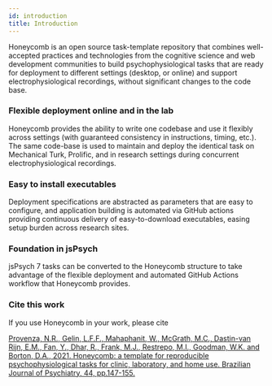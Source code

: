 ---
id: introduction
title: Introduction
---

Honeycomb is an open source task-template repository that combines well-accepted practices and technologies from the cognitive science and web development communities to build psychophysiological tasks that are ready for deployment to different settings (desktop, or online) and support electrophysiological recordings, without significant changes to the code base.

### Flexible deployment online and in the lab

Honeycomb provides the ability to write one codebase and use it flexibly across settings (with guaranteed consistency in instructions, timing, etc.). The same code-base is used to maintain and deploy the identical task on Mechanical Turk, Prolific, and in research settings during concurrent electrophysiological recordings.

### Easy to install executables

Deployment specifications are abstracted as parameters that are easy to configure, and application building is automated via GitHub actions providing continuous delivery of easy-to-download executables, easing setup burden across research sites.

### Foundation in jsPsych

jsPsych 7 tasks can be converted to the Honeycomb structure to take advantage of the flexible deployment and automated GitHub Actions workflow that Honeycomb provides.

### Cite this work

If you use Honeycomb in your work, please cite

[Provenza, N.R., Gelin, L.F.F., Mahaphanit, W., McGrath, M.C., Dastin-van Rijn, E.M., Fan, Y., Dhar, R., Frank, M.J., Restrepo, M.I., Goodman, W.K. and Borton, D.A., 2021. Honeycomb: a template for reproducible psychophysiological tasks for clinic, laboratory, and home use. Brazilian Journal of Psychiatry, 44, pp.147-155.](https://doi.org/10.1590/1516-4446-2020-1675)
